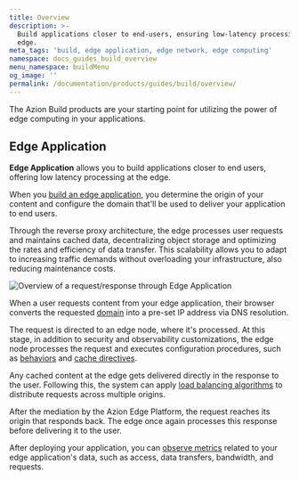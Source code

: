 ```yaml
---
title: Overview
description: >-
  Build applications closer to end-users, ensuring low-latency processing at the
  edge.
meta_tags: 'build, edge application, edge network, edge computing'
namespace: docs_guides_build_overview
menu_namespace: buildMenu
og_image: ''
permalink: /documentation/products/guides/build/overview/
---
```



The Azion Build products are your starting point for utilizing the power of edge computing in your applications.

## Edge Application

**Edge Application** allows you to build applications closer to end users, offering low latency processing at the edge. 

When you [build an edge application](/en/documentation/products/start-with-a-template/), you determine the origin of your content and configure the domain that'll be used to deliver your application to end users. 

<LinkButton link="/en/documentation/products/edge-application/" severity="secondary" label="Go to Edge Application documentation" />

Through the reverse proxy architecture, the edge processes user requests and maintains cached data, decentralizing object storage and optimizing the rates and efficiency of data transfer. This scalability allows you to adapt to increasing traffic demands without overloading your infrastructure, also reducing maintenance costs.

![Overview of a request/response through Edge Application](/assets/docs/images/uploads/edge-app-overview.png)

When a user requests content from your edge application, their browser converts the requested [domain](/en/documentation/products/build/edge-application/domains/) into a pre-set IP address via DNS resolution.

The request is directed to an edge node, where it's processed. At this stage, in addition to security and observability customizations, the edge node processes the request and executes configuration procedures, such as [behaviors](/en/documentation/products/build/edge-application/rules-engine/) and [cache directives](/en/documentation/products/build/edge-application/cache-settings/).

Any cached content at the edge gets delivered directly in the response to the user. Following this, the system can apply [load balancing algorithms](/en/documentation/products/build/edge-application/load-balancer/) to distribute requests across multiple origins.

After the mediation by the Azion Edge Platform, the request reaches its origin that responds back. The edge once again processes this response before delivering it to the user.

After deploying your application, you can [observe metrics](/en/documentation/products/observe/real-time-metrics/#build) related to your edge application's data, such as access, data transfers, bandwidth, and requests.




